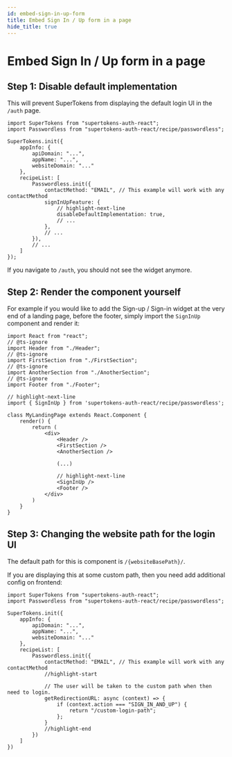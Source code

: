 ```yaml
---
id: embed-sign-in-up-form
title: Embed Sign In / Up form in a page
hide_title: true
---
```



# Embed Sign In / Up form in a page 

## Step 1: Disable default implementation

This will prevent SuperTokens from displaying the default login UI in the `/auth` page.

<FrontendSDKTabs>
<TabItem value="reactjs">

```tsx
import SuperTokens from "supertokens-auth-react";
import Passwordless from "supertokens-auth-react/recipe/passwordless";

SuperTokens.init({
    appInfo: {
        apiDomain: "...",
        appName: "...",
        websiteDomain: "..."
    },
    recipeList: [
        Passwordless.init({
            contactMethod: "EMAIL", // This example will work with any contactMethod
            signInUpFeature: {
                // highlight-next-line
                disableDefaultImplementation: true,
                // ...
            },
            // ...
        }),
        // ...
    ]
});
```

If you navigate to `/auth`, you should not see the widget anymore.

</TabItem>
</FrontendSDKTabs>

## Step 2: Render the component yourself

For example if you would like to add the Sign-up / Sign-in widget at the very end of a landing page, before the footer, simply import the `SignInUp` component and render it:

<FrontendSDKTabs>
<TabItem value="reactjs">

```tsx
import React from "react";
// @ts-ignore
import Header from "./Header";
// @ts-ignore
import FirstSection from "./FirstSection";
// @ts-ignore
import AnotherSection from "./AnotherSection";
// @ts-ignore
import Footer from "./Footer";

// highlight-next-line
import { SignInUp } from 'supertokens-auth-react/recipe/passwordless'; 

class MyLandingPage extends React.Component {
    render() {
        return (
            <div>
                <Header />
                <FirstSection />
                <AnotherSection />

                (...)
                
                // highlight-next-line
                <SignInUp />
                <Footer />
            </div>
        )
    }
}
```
</TabItem>
</FrontendSDKTabs>

## Step 3: Changing the website path for the login UI

The default path for this is component is `/{websiteBasePath}/`.

If you are displaying this at some custom path, then you need add additional config on frontend:

<FrontendSDKTabs>
<TabItem value="reactjs">

```tsx
import SuperTokens from "supertokens-auth-react";
import Passwordless from "supertokens-auth-react/recipe/passwordless";

SuperTokens.init({
    appInfo: {
        apiDomain: "...",
        appName: "...",
        websiteDomain: "..."
    },
    recipeList: [
        Passwordless.init({
            contactMethod: "EMAIL", // This example will work with any contactMethod
            //highlight-start

            // The user will be taken to the custom path when then need to login.
            getRedirectionURL: async (context) => {
                if (context.action === "SIGN_IN_AND_UP") {
                    return "/custom-login-path";
                };
            }
            //highlight-end
        })
    ]
})
```
</TabItem>
</FrontendSDKTabs>